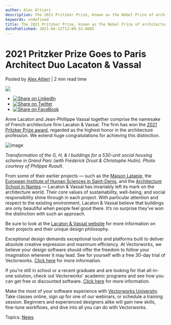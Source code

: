 ```yaml
---
author: Alex Altieri
description: The 2021 Pritzker Prize, known as the Nobel Prize of architecture, has been awarded to France’s Lacaton & Vassal.  
keywords: undefined
title: The 2021 Pritzker Prize, known as the Nobel Prize of architecture, has been awarded to France’s Lacaton & Vassal.   
datePublished: 2021-04-12T13:09:33.000Z
---
```

  

# 2021 Pritzker Prize Goes to Paris Architect Duo Lacaton & Vassal

 Posted by [Alex Altieri](https://blog.vectorworks.net/author/alex-altieri) | 2 min read time 

![](https://blog.vectorworks.net/hubfs/Blog%20Images/210412_Pritzker%20Prize/image.png) 

* [![Share on LinkedIn](https://2659751.fs1.hubspotusercontent-na1.net/hubfs/2659751/michaelDemo/share-LI.png)](http://www.linkedin.com/shareArticle?mini=true&url=https%3A%2F%2Fblog.vectorworks.net%2F2021-pritzker-prize-goes-to-paris-architect-duo-lacaton-vassal)
* [![Share on Twitter](https://2659751.fs1.hubspotusercontent-na1.net/hubfs/2659751/michaelDemo/share-TW.png)](https://www.twitter.com/share?text=2021%20Pritzker%20Prize%20Goes%20to%20Paris%20Architect%20Duo%20Lacaton%20&%20Vassal&url=https%3A%2F%2Fblog.vectorworks.net%2F2021-pritzker-prize-goes-to-paris-architect-duo-lacaton-vassal&via=PMGTweets)
* [![Share on FaceBook](https://2659751.fs1.hubspotusercontent-na1.net/hubfs/2659751/michaelDemo/share-FB.png)](https://www.facebook.com/sharer/sharer.php?u=https%3A%2F%2Fblog.vectorworks.net%2F2021-pritzker-prize-goes-to-paris-architect-duo-lacaton-vassal)

Anne Lacaton and Jean-Phillippe Vassal together comprise the namesake of French architecture firm Lacaton & Vassal. The firm has won the [2021 Pritzker Prize award](https://www.pritzkerprize.com/about), regarded as the highest honor in the architecture profession. We extend huge congratulations for achieving this distinction.

![image](https://blog.vectorworks.net/hs-fs/hubfs/Blog%20Images/210412_Pritzker%20Prize/image.png?width=1000&name=image.png)

_Transformation of the G, H, & I buildings for a 530-unit social housing scheme in Grand Parc (with Frédérick Druot & Christophe Hutin). Photo courtesy of Philippe Ruault._

From some of their earlier projects — such as the [Maison Latapie](https://www.lacatonvassal.com/index.php?idp=25), the [European Institute of Human Sciences in Saint-Denis](https://www.lacatonvassal.com/index.php?idp=53), and the [Architecture School in Nantes](https://www.lacatonvassal.com/index.php?idp=55) — Lacaton & Vassal has invariably left its mark on the architecture world. Their core values of sustainability, well-being, and social responsibility shine through in each project. With particular attention and respect to the existing environment, Lacaton & Vassal believe that buildings are only beautiful when people feel good there. It’s no surprise they’ve won the distinction with such an approach.

Be sure to look at the [Lacaton & Vassal website](https://www.lacatonvassal.com/) for more information on their projects and their unique design philosophy.

Exceptional design demands exceptional tools and platforms built to deliver absolute creative expression and maximum efficiency. At Vectorworks, we believe your design software should offer the freedom to follow your imagination wherever it may lead. See for yourself with a free 30-day trial of Vectorworks. [Click here](https://www.vectorworks.net/trial/form) for more information.

If you're still in school or a recent graduate and are looking for that all-in-one solution, check out Vectorworks' academic programs and see how you can get free or discounted software. [Click here](https://www.vectorworks.net/en-US/education) for more information.

Make the most of your software experience with [Vectorworks University](https://university.vectorworks.net/). Take classes online, sign up for one of our webinars, or schedule a training session. Beginners and experienced designers alike will gain new skills, fine-tune workflows, and dive into all you can do with Vectorworks. 

 Topics: [News](https://blog.vectorworks.net/topic/news) 

  